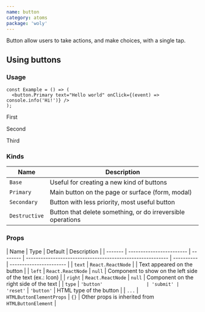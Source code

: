 ```yaml
---
name: button
category: atoms
package: 'woly'
---
```



Button allow users to take actions, and make choices, with a single tap.

## Using buttons

<ButtonImage />

### Usage

```tsx
const Example = () => (
  <button.Primary text="Hello world" onClick={(event) => console.info('Hi!')} />
);
```

First

<Frame>
  <New />
  <button.Base />
</Frame>

Second

<Frame>
  <New />
  <button.Base />
</Frame>

Third

<Frame>
  <New />
  <button.Base />
</Frame>

### Kinds

| Name          | Description                                                 |
| ------------- | ----------------------------------------------------------- |
| `Base`        | Useful for creating a new kind of buttons                   |
| `Primary`     | Main button on the page or surface (form, modal)            |
| `Secondary`   | Button with less priority, most useful button               |
| `Destructive` | Button that delete something, or do irreversible operations |

### Props

| Name    | Type                     | Default  | Description                                                |
| ------- | ------------------------ | -------- | ---------------------------------------------------------- | ---------- | ----------------------- |
| `text`  | `React.ReactNode`        |          | Text appeared on the button                                |
| `left`  | `React.ReactNode`        | `null`   | Component to show on the left side of the text (ex.: Icon) |
| `right` | `React.ReactNode`        | `null`   | Component on the right side of the text                    |
| `type`  | `'button'                | 'submit' | 'reset'`                                                   | `'button'` | HTML type of the button |
| `...`   | `HTMLButtonElementProps` | `{}`     | Other props is inherited from `HTMLButtonElement`          |
